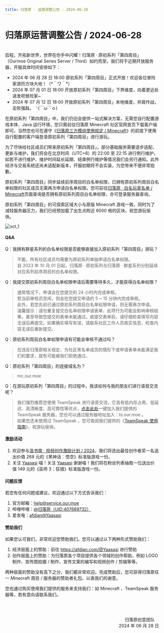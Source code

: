 ```yaml
---
title: 归落原 · 运营调整公告 · 2024-06-28
---
```


# 归落原运营调整公告 / 2024-06-28

<br/>
启程，开拓新世界，世界在你手中闪耀！归落原 · 原初系列「第四周目」（Ourmoe Original Series Server / Third）如约而至，我们将于近期开放服务器，开服具体时间安排如下：

- 2024 年 06 月 28 日 18:00 原初系列「第四周目」正式开放！欢迎各位冒险家游历方块大地！（&#42;＾ワ＾&#42;）
- 2024 年 07 月 01 日 18:00 开放原初系列「第四周目」下界维度，向着更远处进发吧冒险家~
- 2024 年 07 月 12 日 18:00 开放原初系列「第四周目」末地维度，并肩作战，击败强敌。╰(￣ω￣ｏ)

在原初系列「第四周目」中，我们仍旧会提供一站式解决方案，无需您自行配置游戏本体、Java 运行环境，您只需前往归落原 Minecraft 社区官网首页下载客户端即可。当然您也可在遵守《[归落原三方模组使用规定 / Minecraft](../../docs/rules/allowed_modifications)》的前提下使用自行配置的客户端登录原初系列「第四周目」进行游玩。

为了尽快给社区成员们带来原初系列「第四周目」，部分基础服务需要逐步适配、更新与维护，我们将会在北京时间（UTC+8）的 22:00 至 22:15 进行例行维护，如若不进行维护、维护时间延长延期、结束例行维护等情况我们会另行通知。此外经济与交易系统还尚未适配新版本，开服初期将不会实装，为您带来不便非常抱歉。

原初系列「第四周目」同步延续前序周目的白名单权限，已拥有原初系列周目白名单权限的社区成员无需再次申请白名单权限。您可前往[归落原 · 白名玩家名单 / Minecraft](../../docs/list/whitelist_minecraft)页面查询是否拥有原初系列周目白名单权限，亦可登录服务器查询。

原初系列「第四周目」的可探索区域大小与原版 Minecraft 游戏一致，同时为了减轻服务器压力，我们已经预加载了出生点附近 6000 格的区块，祝您游玩愉快。

   ![xct_1](https://img.picui.cn/free/2024/06/28/667db2f185f61.jpg)


#### Q&A

Q：我拥有群星系列的白名单权限是否能够直接加入原初系列「第四周目」游玩？
> 不能，所有社区成员均需要为原初系列单独申请白名单权限。\
> 自 2023 年 10 月 01 日起，归落原 · 原初系列与归落原 · 群星系列分别延续对应系列前序周目的白名单权限。

Q：我提交原初系列周目白名单权限申请后需要等待多久，才能获得白名单权限？
> 通常情况下，申请会在您提交的 24 小时内完成审核。\
> 若当前审核员空闲，则会在您提交申请的 5 ~ 15 分钟内完成审核。\
> 此外，若您先前已通过原初系列周目白名单权限申请，则无需再次申请。\
> 温馨提示：请勿重复提交白名单权限申请表单，此项行为可能会影响审核结果，甚至导致您提交的表单未能通过。故提交表单前，请仔细检查填写内容无误后再提交。如果确实填写有误，请联系社区工作人员核实信息，检查内容无误后重新提交。

Q：原初系列周目白名单权限申请有可能会审核不通过吗？
> 在违反归落原相关规定、为社区黑名单成员的情形下或申请表单未能满足我们的要求，就有可能被我们拒绝通过。

Q：原初系列「第四周目」的连接域名为？
> mc.our.moe

Q：在游玩原初系列「第四周目」的过程中，我该如何与我的朋友们进行语音交流呢？
> 我们强烈推荐您使用 TeamSpeak 进行语音交流，它具有低内存占用、低延迟、高清晰度、高可靠性等优点，[点击此处](ts3server:/ts.our.moe)一键加入我们提供的 TeamSpeak 服务器，您也可以通过服务器地址加入：ts.our.moe 。\
> 如果您还未使用过 TeamSpeak ，您可查阅我们提供的《[TeamSpeak 使用指南](../../docs/wiki/teamspeak_user_guide)》，祝游玩愉快。


#### 激励活动

1. 欢迎参与[洛书南 · 视频创作激励计划 / 2024](../community_event/2024-06-13)，我们将选出最佳创作者奖一名送出价值 268 元的《黑神话：悟空》标准版游戏一份。
2. 关注 [Yaasasi](https://space.bilibili.com/129319722) 喵！关注 [Yaasasi](https://space.bilibili.com/129319722) 谢谢喵！我们将在粉丝列表抽取一位送出价值 149 元的《巫师 3：狂猎》标准版游戏一份。

#### 问题反馈

若您有任何问题或建议，欢迎通过以下方式告诉我们：

1. 官方邮箱：help@service.our.moe
2. 哔哩哔哩：[@归落原（UID:407689732）](https://space.bilibili.com/407689732)
3. 爱发电：[afdian@Yaasasi](https://afdian.com/@Yaasasi)


#### 赞助我们

如果您认可我们，非常欢迎您赞助我们。您可以通过以下两种形式赞助我们：

1. 经济层面上的赞助：前往 https://afdian.com/@Yaasasi 进行赞助
2. 创作层面上的赞助：为归落原各个项目提供各个领域的创作帮助，例如 LOGO 制作、宣传图拍摄 / 制作、宣传文案的编写和视频创作 / 剪辑等等。

两种层面的赞助没有高下之分，我们都非常欢迎。完成赞助后，您可获得归落原任一 Minecraft 周目 / 服务器的赞助者礼包，以表我们的谢意。

您也通过购买使用我们提供的服务来支持我们：如 Minecraft 、TeamSpeak 服务器等，若有意向请联系我们。


<br /><br /><p align="right">归落原创意团队&emsp;<br />2024 年 06 月 28 日</p>
